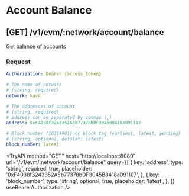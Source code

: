 
# Account Balance

## **[GET]** /v1/evm/:network/account/balance

Get balance of accounts

### Request

```yaml filename="Headers"
Authorization: Bearer {access_token}
```

```yaml filename="Parameters"
# The name of network
# (string, required)
network: kava
```

```yaml filename="Queries"
# The addresses of account
# (string, required)
# address can be separated by commas (,)
address: 0xF4038f3243352A8b77378bDF3045B8418a091107

# Block number (10314001) or block tag (earliest, latest, pending)
# (string, optional, defulat: latest)
block_number: latest
```

<TryAPI
  method="GET"
  host="http://localhost:8080"
  url="/v1/evm/:network/account/balance"
  query={[
    {
      key: 'address',
      type: 'string',
      required: true,
      placeholder: '0xF4038f3243352A8b77378bDF3045B8418a091107',
    },
    {
      key: 'block_number',
      type: 'string',
      optional: true,
      placeholder: 'latest',
    },
  ]}
  useBearerAuthorization
/>
